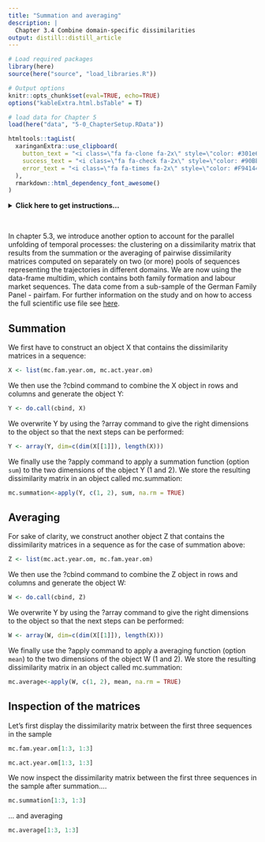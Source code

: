 ```yaml
---
title: "Summation and averaging"
description: |
  Chapter 3.4 Combine domain-specific dissimilarities
output: distill::distill_article
---
```


```r

# Load required packages
library(here)
source(here("source", "load_libraries.R"))

# Output options
knitr::opts_chunk$set(eval=TRUE, echo=TRUE)
options("kableExtra.html.bsTable" = T)

# load data for Chapter 5
load(here("data", "5-0_ChapterSetup.RData"))

```


```r
htmltools::tagList(
  xaringanExtra::use_clipboard(
    button_text = "<i class=\"fa fa-clone fa-2x\" style=\"color: #301e64\"></i>",
    success_text = "<i class=\"fa fa-check fa-2x\" style=\"color: #90BE6D\"></i>",
    error_text = "<i class=\"fa fa-times fa-2x\" style=\"color: #F94144\"></i>"
  ),
  rmarkdown::html_dependency_font_awesome()
)
```

<details><summary>**Click here to get instructions...**</summary>

- Please download and unzip the replication files for Chapter 5
([`r fontawesome::fa("far fa-file-archive")` Chapter04.zip](source/Chapter03.zip)). 
- Read `readme.html` and run `5-0_ChapterSetup.R`. This will create `5-0_ChapterSetup.RData` in the sub folder `data/R`. This file contains the data required to produce the plots shown below. 
- You also have to add the function `legend_large_box` to your environment in order to render the tweaked version of the legend described below. You find this file in the `source` folder of the unzipped Chapter 5 archive.
- We also recommend to load the libraries listed in Chapter 5's `LoadInstallPackages.R`

```r
# assuming you are working within .Rproj environment
library(here)

# install (if necessary) and load other required packages
source(here("source", "load_libraries.R"))

# load environment generated in "5-0_ChapterSetup.R"
load(here("data", "R", "5-0_ChapterSetup.RData"))

```
</details>

\

In chapter 5.3, we introduce another option to account for the parallel unfolding of temporal processes: the clustering on a dissimilarity matrix that results from the summation or the averaging of pairwise dissimilarity matrices computed on separately on two (or more) pools of sequences representing the trajectories in different domains. We are now using the data-frame multidim, which contains both family formation and labour market sequences. The data come from a sub-sample of the German Family Panel - pairfam. For further information on the study and on how to access the full scientific use file see [here](https://www.pairfam.de/en/){target="_blank"}.

## Summation 

We first have to construct an object X that contains the dissimilarity matrices in a sequence:

```r
X <- list(mc.fam.year.om, mc.act.year.om)
```

We then use the ?cbind command to combine the X object in rows and columns and generate the object Y:

```r
Y <- do.call(cbind, X)
```

We overwrite Y by using the ?array command to give the right dimensions to the object so that the next steps can be performed:

```r
Y <- array(Y, dim=c(dim(X[[1]]), length(X)))
```

We finally use the ?apply command to apply a summation function (option `sum`) to the two dimensions of the object Y (1 and 2). We store the resulting dissimilarity matrix in an object called mc.summation:

```r
mc.summation<-apply(Y, c(1, 2), sum, na.rm = TRUE)
```

## Averaging 

For sake of clarity, we construct another object Z that contains the dissimilarity matrices in a sequence as for the case of summation above:

```r
Z <- list(mc.act.year.om, mc.fam.year.om)
```

We then use the ?cbind command to combine the Z object in rows and columns and generate the object W:

```r
W <- do.call(cbind, Z)
```

We overwrite Y by using the ?array command to give the right dimensions to the object so that the next steps can be performed:

```r
W <- array(W, dim=c(dim(X[[1]]), length(X)))
```

We finally use the ?apply command to apply a averaging function (option `mean`) to the two dimensions of the object W (1 and 2). We store the resulting dissimilarity matrix in an object called mc.summation:

```r
mc.average<-apply(W, c(1, 2), mean, na.rm = TRUE)
```

## Inspection of the matrices

Let's first display the dissimilarity matrix between the first three sequences in the sample 

```r
mc.fam.year.om[1:3, 1:3]
```

```r
mc.act.year.om[1:3, 1:3]
```

We now inspect the dissimilarity matrix between the first three sequences in the sample after summation....

```r
mc.summation[1:3, 1:3]
```

... and averaging 

```r
mc.average[1:3, 1:3]
```
